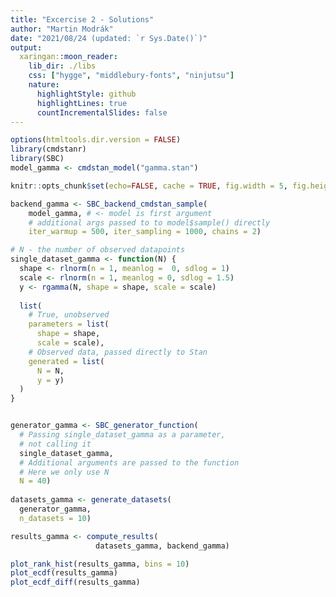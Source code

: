 ```yaml
---
title: "Excercise 2 - Solutions"
author: "Martin Modrák"
date: "2021/08/24 (updated: `r Sys.Date()`)"
output:
  xaringan::moon_reader:
    lib_dir: ./libs
    css: ["hygge", "middlebury-fonts", "ninjutsu"]
    nature:
      highlightStyle: github
      highlightLines: true
      countIncrementalSlides: false
---
```



```r
options(htmltools.dir.version = FALSE)
library(cmdstanr)
library(SBC)
model_gamma <- cmdstan_model("gamma.stan")

knitr::opts_chunk$set(echo=FALSE, cache = TRUE, fig.width = 5, fig.height=4)

backend_gamma <- SBC_backend_cmdstan_sample(
    model_gamma, # <- model is first argument
    # additional args passed to to model$sample() directly 
    iter_warmup = 500, iter_sampling = 1000, chains = 2)

# N - the number of observed datapoints
single_dataset_gamma <- function(N) {
  shape <- rlnorm(n = 1, meanlog =  0, sdlog = 1)
  scale <- rlnorm(n = 1, meanlog = 0, sdlog = 1.5)
  y <- rgamma(N, shape = shape, scale = scale)
  
  list(
    # True, unobserved
    parameters = list(
      shape = shape,
      scale = scale),
    # Observed data, passed directly to Stan
    generated = list(
      N = N,
      y = y)
  )
}


generator_gamma <- SBC_generator_function(
  # Passing single_dataset_gamma as a parameter, 
  # not calling it
  single_dataset_gamma, 
  # Additional arguments are passed to the function
  # Here we only use N
  N = 40)
  
datasets_gamma <- generate_datasets(
  generator_gamma, 
  n_datasets = 10)

results_gamma <- compute_results(
                   datasets_gamma, backend_gamma)
```


```r
plot_rank_hist(results_gamma, bins = 10)
plot_ecdf(results_gamma)
plot_ecdf_diff(results_gamma)
```


